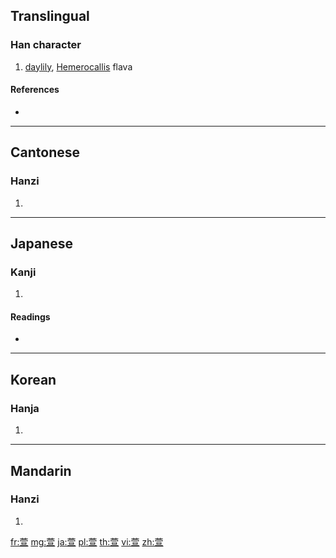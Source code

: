 {{character info/new}}
==Translingual==

===Han character===
{{Han char|rn=140|rad=艸|as=09|sn=15|four=44106|canj=TJMM}}

# [[daylily]], [[Hemerocallis]] flava

====References====
* {{Han ref|kx=1042.410|dkj=31345|dj=1503.050|hdz=53256.030|uh=8431|ud=33841|bh=B8A9|bd=47273}}

----

==Cantonese==

===Hanzi===
{{yue-hanzi|jyut=|y=hyun1}}

# {{defn|lang=yue|sort=艸09}}

----

==Japanese==

===Kanji===
{{ja-kanji|grade=|rs=艸09}}

# {{defn|lang=ja|sort=艸09}}

====Readings====
* {{ja-readings|on=[[けん]] (ken)|kun=[[かや]] (kaya)|nanori=}}

----

==Korean==

===Hanja===
{{ko-hanja|hangeul=훤|eumhun=|rv=hwon|mr=hwŏn|y=hwen}}

# {{defn|lang=ko|sort=艸09}}

----

==Mandarin==

===Hanzi===
{{cmn-hanzi|pin=[[xuān]] ([[xuan1]])|wg=hsüan<sup>1</sup>}}

# {{defn|lang=cmn|sort=艸09}}

[[fr:萱]]
[[mg:萱]]
[[ja:萱]]
[[pl:萱]]
[[th:萱]]
[[vi:萱]]
[[zh:萱]]